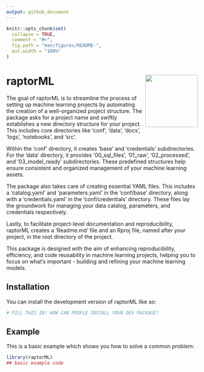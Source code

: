 ```yaml
---
output: github_document
---
```


<!-- README.md is generated from README.Rmd. Please edit that file -->

```r
knitr::opts_chunk$set(
  collapse = TRUE,
  comment = "#>",
  fig.path = "man/figures/README-",
  out.width = "100%"
)
```

# raptorML <img src="man/figures/logo.png" align="right" height="138" />

<!-- badges: start -->
<!-- badges: end -->

The goal of raptorML is to streamline the process of setting up machine learning projects by automating the creation of a well-organized project structure. The package asks for a project name and swiftly establishes a new directory structure for your project. This includes core directories like 'conf', 'data', 'docs', 'logs', 'notebooks', and 'src'.

Within the 'conf' directory, it creates 'base' and 'credentials' subdirectories. For the 'data' directory, it provides '00_sql_files', '01_raw', '02_processed', and '03_model_ready' subdirectories. These predefined structures help ensure consistent and organized management of your machine learning assets.

The package also takes care of creating essential YAML files. This includes a 'catalog.yaml' and 'parameters.yaml' in the 'conf/base' directory, along with a 'credentials.yaml' in the 'conf/credentials' directory. These files lay the groundwork for managing your data catalog, parameters, and credentials respectively.

Lastly, to facilitate project-level documentation and reproducibility, raptorML creates a 'Readme.md' file and an Rproj file, named after your project, in the root directory of the project.

This package is designed with the aim of enhancing reproducibility, efficiency, and code reusability in machine learning projects, helping you to focus on what's important - building and refining your machine learning models.

## Installation

You can install the development version of raptorML like so:

``` r
# FILL THIS IN! HOW CAN PEOPLE INSTALL YOUR DEV PACKAGE?
```

## Example

This is a basic example which shows you how to solve a common problem:

```r
library(raptorML)
## basic example code
```

